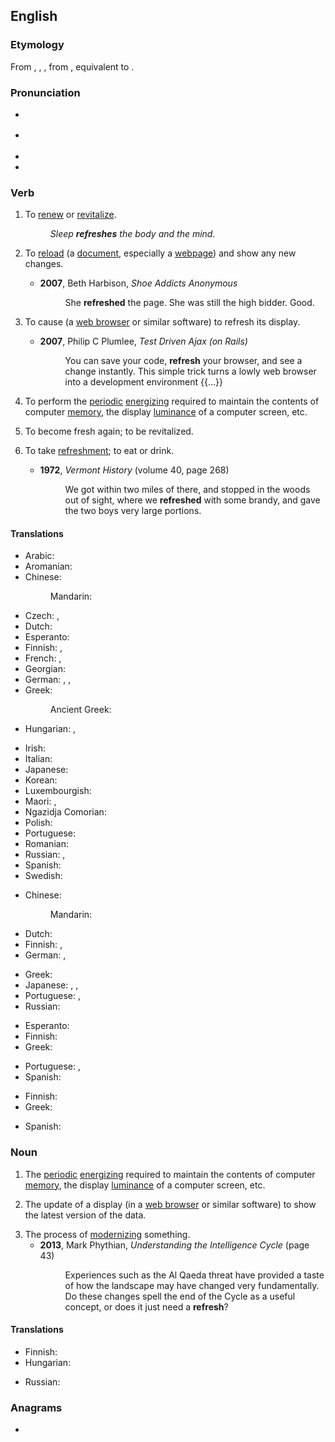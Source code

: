 ==English==

===Etymology===
From {{etyl|enm|en}} {{m|enm|refreshen}}, {{m|enm|refreschen}}, {{m|enm|refrisschen}}, from {{etyl|fro|en}} {{m|fro|refrescher}} {{gloss|"to refresh"; > Modern French {{m|fr|rafraîchir}}}}, equivalent to {{prefix|en|re|fresh}}.

===Pronunciation===
* {{a|UK}} {{IPA|/ɹiˈfɹɛʃ/|lang=en}}
* {{a|US}} {{IPA|/ɹɪˈfɹɛʃ/|lang=en}}
* {{audio|en-us-refresh.ogg|Audio (US)|lang=en}}
* {{rhymes|ɛʃ|lang=en}}

===Verb===
{{wikipedia}}
{{en-verb|es}}

# {{lb|en|transitive}} To [[renew]] or [[revitalize]].
#: ''Sleep '''refreshes''' the body and the mind.''
# {{lb|en|computing|ambitransitive}} To [[reload]] (a [[document]], especially a [[webpage]]) and show any new changes.
#* '''2007''', Beth Harbison, ''Shoe Addicts Anonymous''
#*: She '''refreshed''' the page. She was still the high bidder. Good.
# {{lb|en|computing|ambitransitive}} To cause (a [[web browser]] or similar software) to refresh its display.
#* '''2007''', Philip C Plumlee, ''Test Driven Ajax (on Rails)''
#*: You can save your code, '''refresh''' your browser, and see a change instantly. This simple trick turns a lowly web browser into a development environment {{...}}
# To perform the [[periodic]] [[energize|energizing]] required to maintain the contents of computer [[memory]], the display [[luminance]] of a computer screen, etc. <!--Or TV screen, or portable DVD player, or... -->
# {{lb|en|intransitive}} To become fresh again; to be revitalized.
# {{lb|en|intransitive|colloquial|dated}} To take [[refreshment]]; to eat or drink.
#* '''1972''', ''Vermont History'' (volume 40, page 268)
#*: We got within two miles of there, and stopped in the woods out of sight, where we '''refreshed''' with some brandy, and gave the two boys very large portions.

====Translations====
{{trans-top|to renew or revitalize}}
* Arabic: {{t|ar|جَدَّدَ}}
* Aromanian: {{t|rup|mpruspitedz}}
* Chinese:
*: Mandarin: {{t+|cmn|提神|tr=tíshén|sc=Hans}}
* Czech: {{t|cs|občerstvit}}, {{t|cs|osvěžit}}
* Dutch: {{t+|nl|verfrissen}}
* Esperanto: {{t|eo|revigligi}}
* Finnish: {{t+|fi|virkistää}}, {{t+|fi|piristää}}
* French: {{t+|fr|revigorer}}, {{t+|fr|rafraîchir}}
* Georgian: {{t|ka|განახლება}}
* German: {{t+|de|erfrischen}}, {{t+|de|erquicken}}, {{t|de|auffrischen}}
* Greek: {{t+|el|ανανεώνω}}
*: Ancient Greek: {{t|grc|ἀναψύχω}}
* Hungarian: {{t+|hu|felüdít}}, {{t+|hu|felfrissít}}
{{trans-mid}}
* Irish: {{t|ga|beoigh}}
* Italian: {{t+|it|rinfrescare}}
* Japanese: {{t+|ja|爽やか|tr=さわやかにする, sawayaka ni suru|alt=爽やかにする|sc=Jpan}}
* Korean: {{t|ko|새롭게|alt=새롭게 하다}}
* Luxembourgish: {{t|lb|erfrëschen}}
* Maori: {{t|mi|tāmata}}, {{t|mi|whakanā}}
* Ngazidja Comorian: {{t|zdj|ɓuruɗisha|tr=uburudisha|alt=uɓuruɗisha}}
* Polish: {{t+|pl|odświeżyć}}
* Portuguese: {{t+|pt|refrescar}}
* Romanian: {{t+|ro|împrospăta}}
* Russian: {{t+|ru|освежа́ть|impf}}, {{t+|ru|обновля́ть|impf}}
* Spanish: {{t+|es|refrescar}}
* Swedish: {{t|sv|uppfriska}}
{{trans-bottom}}

{{trans-top|to reload a document}}
* Chinese:
*: Mandarin: {{t+|cmn|刷新|tr=shuāxīn|sc=Hani}}
* Dutch: {{t|nl|een webpagina herladen}}
* Finnish: {{t+|fi|päivittää}}, {{t|fi|[[ladata]] [[uudelleen]]}}
* German: {{t+|de|aktualisieren}}, {{t|de|neu laden}}
{{trans-mid}}
* Greek: {{t+|el|ανανεώνω}}
* Japanese: {{t+|ja|リフレッシュ|tr=rifuresshu suru|alt=リフレッシュする|sc=Jpan}}, {{t|ja|再読み込み|tr=さいよみこみする, saiyomikomi suru|alt=再読み込みする|sc=Jpan}}, {{t+|ja|更新|alt=更新する|sc=Jpan|tr=kōshin suru}}
* Portuguese: {{t+|pt|atualizar}}, {{t|pt|recarregar}}
* Russian: {{t+|ru|обновля́ть|impf}}
{{trans-bottom}}

{{trans-top|computing: to cause to refresh a display}}
* Esperanto: {{t|eo|aktualigi}}
* Finnish: {{t+|fi|päivittää}}
* Greek: {{t+|el|ανανεώνω}}
{{trans-mid}}
* Portuguese: {{t+|pt|atualizar}}, {{t|pt|recarregar}}
* Spanish: {{t+|es|refrescar}}
{{trans-bottom}}

{{trans-top|to perform periodic energizing}}
* Finnish: {{t+|fi|virkistää}}
* Greek: {{t+|el|ανανεώνω}}
{{trans-mid}}
* Spanish: {{t+|es|refrescar}}
{{trans-bottom}}

===Noun===
{{en-noun|es}}

# The [[periodic]] [[energize|energizing]] required to maintain the contents of computer [[memory]], the display [[luminance]] of a computer screen, etc.<!--Or TV screen, or portable DVD player, or... -->
# {{lb|en|computing}} The update of a display (in a [[web browser]] or similar software) to show the latest version of the data.
# The process of [[modernize|modernizing]] something.
#* '''2013''', Mark Phythian, ''Understanding the Intelligence Cycle'' (page 43)
#*: Experiences such as the Al Qaeda threat have provided a taste of how the landscape may have changed very fundamentally. Do these changes spell the end of the Cycle as a useful concept, or does it just need a '''refresh'''?

====Translations====
{{trans-top|update of a display}}
* Finnish: {{t+|fi|päivitys}}
* Hungarian: {{t|hu|frissítés}}
{{trans-mid}}
* Russian: {{t+|ru|обновле́ние|n}}
{{trans-bottom}}

===Anagrams===
* {{anagrams|en|a=eefhrrs|fresher}}